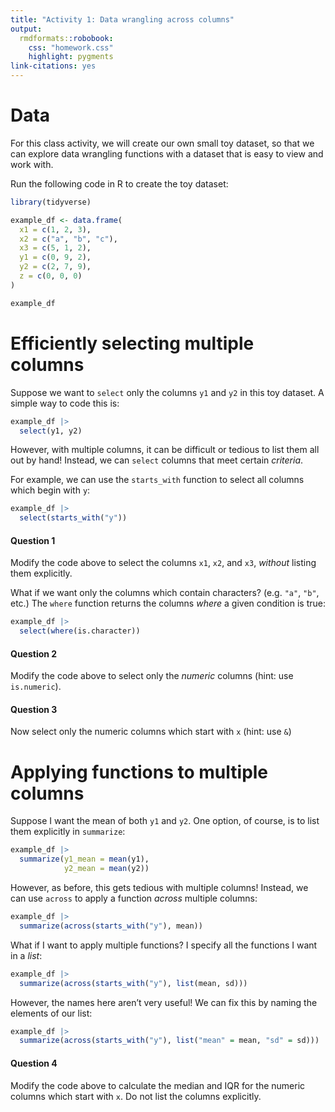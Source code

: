 ```yaml
---
title: "Activity 1: Data wrangling across columns"
output: 
  rmdformats::robobook:
    css: "homework.css"
    highlight: pygments
link-citations: yes
---
```


# Data

For this class activity, we will create our own small toy dataset, so that we can explore data wrangling functions with a dataset that is easy to view and work with.

Run the following code in R to create the toy dataset:

```r
library(tidyverse)

example_df <- data.frame(
  x1 = c(1, 2, 3),
  x2 = c("a", "b", "c"),
  x3 = c(5, 1, 2),
  y1 = c(0, 9, 2),
  y2 = c(2, 7, 9),
  z = c(0, 0, 0)
)

example_df
```

# Efficiently selecting multiple columns

Suppose we want to `select` only the columns `y1` and `y2` in this toy dataset. A simple way to code this is:

```r
example_df |>
  select(y1, y2)
```

However, with multiple columns, it can be difficult or tedious to list them all out by hand! Instead, we can `select` columns that meet certain *criteria*.

For example, we can use the `starts_with` function to select all columns which begin with `y`:

```r
example_df |>
  select(starts_with("y"))
```


:::{.question}
#### Question 1
Modify the code above to select the columns `x1`, `x2`, and `x3`, *without* listing them explicitly.
:::

What if we want only the columns which contain characters? (e.g. `"a"`, `"b"`, etc.) The `where` function returns the columns *where* a given condition is true:

```r
example_df |>
  select(where(is.character))
```

:::{.question}
#### Question 2
Modify the code above to select only the *numeric* columns (hint: use `is.numeric`).
:::

:::{.question}
#### Question 3
Now select only the numeric columns which start with `x` (hint: use `&`)
:::

# Applying functions to multiple columns

Suppose I want the mean of both `y1` and `y2`. One option, of course, is to list them explicitly in `summarize`:

```r
example_df |>
  summarize(y1_mean = mean(y1),
            y2_mean = mean(y2))
```

However, as before, this gets tedious with multiple columns! Instead, we can use `across` to apply a function *across* multiple columns:

```r
example_df |>
  summarize(across(starts_with("y"), mean))
```

What if I want to apply multiple functions? I specify all the functions I want in a *list*:

```r
example_df |>
  summarize(across(starts_with("y"), list(mean, sd)))
```

However, the names here aren't very useful! We can fix this by naming the elements of our list:

```r
example_df |>
  summarize(across(starts_with("y"), list("mean" = mean, "sd" = sd)))
```

:::{.question}
#### Question 4
Modify the code above to calculate the median and IQR for the numeric columns which start with `x`. Do not list the columns explicitly.
:::
